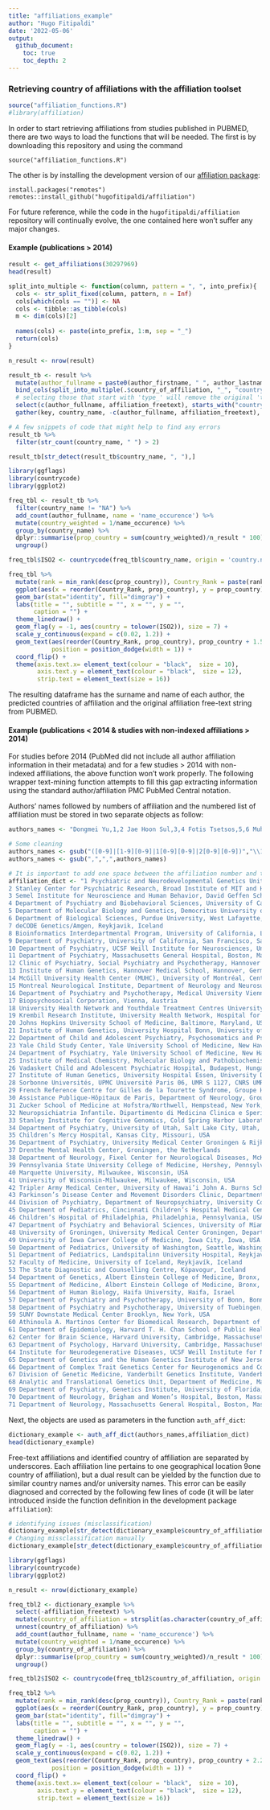 ```yaml
---
title: "affiliations_example"
author: "Hugo Fitipaldi"
date: '2022-05-06'
output:
  github_document:
    toc: true
    toc_depth: 2
---
```


### Retrieving country of affiliations with the affiliation toolset

```r
source("affiliation_functions.R")
#library(affiliation)
```

In order to start retrieving affiliations from studies published in PUBMED, there are two ways to load the functions that will be needed. The first is by downloading this repository and using the command 

```
source("affiliation_functions.R")
```

The other is by installing the development version of our <a href = https://github.com/hugofitipaldi/affiliation> affiliation package</a>:

```
install.packages("remotes")
remotes::install_github("hugofitipaldi/affiliation")
```

For future reference, while the code in the `hugofitipaldi/affiliation` repository will continually evolve, the one contained here won't suffer any major changes.   

#### Example (publications > 2014)

```r
result <- get_affiliations(30297969)
head(result)
```

```r
split_into_multiple <- function(column, pattern = ", ", into_prefix){
  cols <- str_split_fixed(column, pattern, n = Inf)
  cols[which(cols == "")] <- NA
  cols <- tibble::as_tibble(cols)
  m <- dim(cols)[2]
  
  names(cols) <- paste(into_prefix, 1:m, sep = "_")
  return(cols)
}

n_result <- nrow(result)

result_tb <- result %>% 
  mutate(author_fullname = paste0(author_firstname, " ", author_lastname)) %>%
  bind_cols(split_into_multiple(.$country_of_affiliation, "_", "country_of_affiliation")) %>% 
  # selecting those that start with 'type_' will remove the original 'type' column
  select(c(author_fullname, affiliation_freetext), starts_with("country_of_affiliation_"))  %>%
  gather(key, country_name, -c(author_fullname, affiliation_freetext), na.rm = T)
```


```r
# A few snippets of code that might help to find any errors 
result_tb %>%
  filter(str_count(country_name, " ") > 2)

result_tb[str_detect(result_tb$country_name, ", "),]
```

```r
library(ggflags)
library(countrycode)
library(ggplot2)

freq_tbl <- result_tb %>%
  filter(country_name != "NA") %>%
  add_count(author_fullname, name = 'name_occurence') %>%
  mutate(country_weighted = 1/name_occurence) %>%
  group_by(country_name) %>%
  dplyr::summarise(prop_country = sum(country_weighted)/n_result * 100) %>%
  ungroup()

freq_tbl$ISO2 <- countrycode(freq_tbl$country_name, origin = 'country.name', destination = 'iso2c')

freq_tbl %>%
  mutate(rank = min_rank(desc(prop_country)), Country_Rank = paste(rank, ":", country_name)) %>%
  ggplot(aes(x = reorder(Country_Rank, prop_country), y = prop_country)) +
  geom_bar(stat="identity", fill="dimgray") +
  labs(title = "", subtitle = "", x = "", y = "",
       caption = "") +
  theme_linedraw() +
  geom_flag(y = -1, aes(country = tolower(ISO2)), size = 7) +
  scale_y_continuous(expand = c(0.02, 1.2)) +
  geom_text(aes(reorder(Country_Rank, prop_country), prop_country + 1.5, label = paste0(sprintf("%2.2f", prop_country), "%")), 
            position = position_dodge(width = 1)) + 
  coord_flip() +
  theme(axis.text.x= element_text(colour = "black",  size = 10),
        axis.text.y = element_text(colour = "black",  size = 12),
        strip.text = element_text(size = 16)) 

```

The resulting dataframe has the surname and name of each author, the predicted countries of affiliation and the original affiliation free-text string from PUBMED.

#### Example (publications < 2014 & studies with non-indexed affiliations > 2014)

For studies before 2014 (PubMed did not include all author affiliation information in their metadata) and for a few studies > 2014 with non-indexed affiliations, the above function won't work properly. The following wrapper text-mining function attempts to fill this gap extracting information using the standard author/affiliation PMC PubMed Central notation. 

Authors' names followed by numbers of affiliation and the numbered list of affiliation must be stored in two separate objects as follow:

```r
authors_names <- "Dongmei Yu,1,2 Jae Hoon Sul,3,4 Fotis Tsetsos,5,6 Muhammad S. Nawaz,7 Alden Y. Huang,3,4,8 Ivette Zelaya,3,4,8 Cornelia Illmann,1 Lisa Osiecki,1 Sabrina M. Darrow,9 Matthew E. Hirschtritt,10 Erica Greenberg,11 Kirsten R. Muller-Vahl,12 Manfred Stuhrmann,13 Yves Dion,14 Guy Rouleau,15 Harald Aschauer,16,17 Mara Stamenkovic,16 Monika Schlögelhofer, MA,17 Paul Sandor,18 Cathy L. Barr,19 Marco Grados,20 Harvey S. Singer,20 Markus M. Nöthen,21 Johannes Hebebrand,22 Anke Hinney,22 Robert A. King,23,24 Thomas V. Fernandez,23,24 Csaba Barta,25 Zsanett Tarnok,26 Peter Nagy,26 Christel Depienne,27,28 Yulia Worbe,28,29,30 Andreas Hartmann,28,29,30 Cathy L. Budman,31 Renata Rizzo,32 Gholson J. Lyon,33 William M. McMahon,34 James R. Batterson,35 Danielle C. Cath,36,37 Irene A. Malaty,38 Michael S. Okun,38 Cheston Berlin,39 Douglas W. Woods,40,41 Paul C. Lee,42 Joseph Jankovic,43 Mary M. Robertson,44 Donald L. Gilbert,45 Lawrence W. Brown,46 Barbara J. Coffey,47 Andrea Dietrich,48 Pieter J. Hoekstra,48 Samuel Kuperman,49 Samuel H Zinner,50 Pétur Luðvigsson,51 Evald Sæmundsen,52,53 Ólafur Thorarensen,51 Gil Atzmon,54,55,56 Nir Barzilai,54,55 Michael Wagner,57 Rainald Moessner,58 Roel Ophoff,3 Carlos N. Pato,59 Michele T. Pato,59 James A Knowles,59 Joshua L. Roffman,11,60 Jordan W. Smoller, ScD,1,61 Randy L. Buckner,11,60,62,63 Jeremy A. Willsey,10,64 Jay A. Tischfield,65 Gary A. Heiman,65 Hreinn Stefansson,7 Kári Stefansson,7,52 Danielle Posthuma,66 Nancy J. Cox,67 David L. Pauls,1 Nelson B. Freimer,3,4 Benjamin M. Neale,1,2,68 Lea K. Davis,67 Peristera Paschou,6 Giovanni Coppola,3,4 Carol A. Mathews,69 Jeremiah M. Scharf,1,2,70,71"

# Some cleaning
authors_names <- gsub("([0-9]|[1-9][0-9]|1[0-9][0-9]|2[0-9][0-9])","\\1,",authors_names)
authors_names <- gsub(",",",",authors_names)

# It is important to add one space between the affiliation number and the affiliation
affiliation_dict <- "1 Psychiatric and Neurodevelopmental Genetics Unit, Center for Genomic Medicine, Department of Psychiatry, Massachusetts General Hospital, Boston, Massachusetts, USA
2 Stanley Center for Psychiatric Research, Broad Institute of MIT and Harvard, Cambridge, Massachusetts, USA
3 Semel Institute for Neuroscience and Human Behavior, David Geffen School of Medicine, University of California Los Angeles, Los Angeles, California, USA
4 Department of Psychiatry and Biobehavioral Sciences, University of California, Los Angeles, California, USA
5 Department of Molecular Biology and Genetics, Democritus University of Thrace, Xanthi, Greece
6 Department of Biological Sciences, Purdue University, West Lafayette, Indiana, USA
7 deCODE Genetics/Amgen, Reykjavik, Iceland
8 Bioinformatics Interdepartmental Program, University of California, Los Angeles, Los Angeles, California, USA
9 Department of Psychiatry, University of California, San Francisco, San Francisco, California, USA
10 Department of Psychiatry, UCSF Weill Institute for Neurosciences, University of California, San Francisco, San Francisco, California, USA
11 Department of Psychiatry, Massachusetts General Hospital, Boston, Massachusetts, USA
12 Clinic of Psychiatry, Social Psychiatry and Psychotherapy, Hannover Medical School, Hannover, Germany
13 Institute of Human Genetics, Hannover Medical School, Hannover, Germany
14 McGill University Health Center (MUHC), University of Montréal, Centre Universitaire de Santé de Montréal (CHUM), Montreal, Quebec, Canada
15 Montreal Neurological Institute, Department of Neurology and Neurosurgery, McGill University, Montreal, Quebec, Canada
16 Department of Psychiatry and Psychotherapy, Medical University Vienna, Vienna, Austria
17 Biopsychosocial Corporation, Vienna, Austria
18 University Health Network and Youthdale Treatment Centres University of Toronto, Toronto, Ontario, Canada
19 Krembil Research Institute, University Health Network, Hospital for Sick Children, and The University of Toronto, Toronto, Ontario, Canada
20 Johns Hopkins University School of Medicine, Baltimore, Maryland, USA
21 Institute of Human Genetics, University Hospital Bonn, University of Bonn Medical School, Bonn, Germany
22 Department of Child and Adolescent Psychiatry, Psychosomatics and Psychotherapy, University Hospital Essen, University of Duisburg-Essen, Essen, Germany
23 Yale Child Study Center, Yale University School of Medicine, New Haven, Connecticut, USA
24 Department of Psychiatry, Yale University School of Medicine, New Haven, Connecticut, USA
25 Institute of Medical Chemistry, Molecular Biology and Pathobiochemistry, Semmelweis University, Budapest, Hungary
26 Vadaskert Child and Adolescent Psychiatric Hospital, Budapest, Hungary
27 Institute of Human Genetics, University Hospital Essen, University Duisburg-Essen, Essen, Germany
28 Sorbonne Universités, UPMC Université Paris 06, UMR S 1127, CNRS UMR 7225, ICM, Paris, France
29 French Reference Centre for Gilles de la Tourette Syndrome, Groupe Hospitalier Pitié-Salpêtrière, Paris, France
30 Assistance Publique-Hôpitaux de Paris, Department of Neurology, Groupe Hospitalier Pitié-Salpêtrière, Paris, France
31 Zucker School of Medicine at Hofstra/Northwell, Hempstead, New York, USA
32 Neuropsichiatria Infantile. Dipartimento di Medicina Clinica e Sperimentale, Università di Catania, Catania, Italy
33 Stanley Institute for Cognitive Genomics, Cold Spring Harbor Laboratory, Cold Spring Harbor, New York, USA
34 Department of Psychiatry, University of Utah, Salt Lake City, Utah, USA
35 Children’s Mercy Hospital, Kansas City, Missouri, USA
36 Department of Psychiatry, University Medical Center Groningen & Rijksuniversity Groningen, Groningen, the Netherlands
37 Drenthe Mental Health Center, Groningen, the Netherlands
38 Department of Neurology, Fixel Center for Neurological Diseases, McKnight Brain Institute, University of Florida, Gainesville, Florida, USA
39 Pennsylvania State University College of Medicine, Hershey, Pennsylvania, USA
40 Marquette University, Milwaukee, Wisconsin, USA
41 University of Wisconsin-Milwaukee, Milwaukee, Wisconsin, USA
42 Tripler Army Medical Center, University of Hawai’i John A. Burns School of Medicine, Honolulu, Hawaii, USA
43 Parkinson’s Disease Center and Movement Disorders Clinic, Department of Neurology, Baylor College of Medicine, Houston, Texas, USA
44 Division of Psychiatry, Department of Neuropsychiatry, University College London, London, UK
45 Department of Pediatrics, Cincinnati Children’s Hospital Medical Center, Cincinnati, Ohio, USA
46 Children’s Hospital of Philadelphia, Philadelphia, Pennsylvania, USA
47 Department of Psychiatry and Behavioral Sciences, University of Miami Miller School of Medicine, Miami, Florida, USA
48 University of Groningen, University Medical Center Groningen, Department of Child and Adolescent Psychiatry, Groningen, The Netherlands
49 University of Iowa Carver College of Medicine, Iowa City, Iowa, USA
50 Department of Pediatrics, University of Washington, Seattle, Washington, USA
51 Department of Pediatrics, Landspitalinn University Hospital, Reykjavik, Iceland
52 Faculty of Medicine, University of Iceland, Reykjavík, Iceland
53 The State Diagnostic and Counselling Centre, Kópavogur, Iceland
54 Department of Genetics, Albert Einstein College of Medicine, Bronx, New York, USA
55 Department of Medicine, Albert Einstein College of Medicine, Bronx, New York, USA
56 Department of Human Biology, Haifa University, Haifa, Israel
57 Department of Psychiatry and Psychotherapy, University of Bonn, Bonn, Germany
58 Department of Psychiatry and Psychotherapy, University of Tuebingen, Tuebingen, Germany
59 SUNY Downstate Medical Center Brooklyn, New York, USA
60 Athinoula A. Martinos Center for Biomedical Research, Department of Radiology, Massachusetts General Hospital, Charlestown, Massachusetts, USA
61 Department of Epidemiology, Harvard T. H. Chan School of Public Health, Boston, Massachusetts, USA
62 Center for Brain Science, Harvard University, Cambridge, Massachusetts, USA
63 Department of Psychology, Harvard University, Cambridge, Massachusetts, USA
64 Institute for Neurodegenerative Diseases, UCSF Weill Institute for Neurosciences, University of California San Francisco, San Francisco, California, USA
65 Department of Genetics and the Human Genetics Institute of New Jersey, Rutgers, the State University of New Jersey, Piscataway, New Jersey, USA
66 Department of Complex Trait Genetics Center for Neurogenomics and Cognitive Research, VU University Amsterdam, Amsterdam, the Netherlands
67 Division of Genetic Medicine, Vanderbilt Genetics Institute, Vanderbilt University Medical Center, Nashville, Tennessee, USA
68 Analytic and Translational Genetics Unit, Department of Medicine, Massachusetts General Hospital, Boston, Massachusetts, USA
69 Department of Psychiatry, Genetics Institute, University of Florida, Gainesville, Florida, USA
70 Department of Neurology, Brigham and Women’s Hospital, Boston, Massachusetts, USA
71 Department of Neurology, Massachusetts General Hospital, Boston, Massachusetts, USA" 

```

Next, the objects are used as parameters in the function `auth_aff_dict`:

```r
dictionary_example <- auth_aff_dict(authors_names,affiliation_dict) 
head(dictionary_example)
```

Free-text affiliations and identified country of affiliation are separated by underscores. Each affiliation line pertains to one geographical location 9one country of affiliation), but a dual result can be yielded by the function due to similar country names and/or university names. This error can be easily diagnosed and corrected by the following few lines of code (it will be later introduced inside the function definition in the development package `affiliation`):

```r
# identifying issues (misclassification)
dictionary_example[str_detect(dictionary_example$country_of_affiliation, ", "),]
# Changing missclassification manually
dictionary_example[str_detect(dictionary_example$country_of_affiliation, ", "),]$country_of_affiliation <- "United States"
```

```r
library(ggflags)
library(countrycode)
library(ggplot2)

n_result <- nrow(dictionary_example)

freq_tbl2 <- dictionary_example %>%
  select(-affiliation_freetext) %>%
  mutate(country_of_affiliation = strsplit(as.character(country_of_affiliation), "_")) %>% 
  unnest(country_of_affiliation) %>%
  add_count(author_fullname, name = 'name_occurence') %>%
  mutate(country_weighted = 1/name_occurence) %>%
  group_by(country_of_affiliation) %>%
  dplyr::summarise(prop_country = sum(country_weighted)/n_result * 100) %>%
  ungroup()

freq_tbl2$ISO2 <- countrycode(freq_tbl2$country_of_affiliation, origin = 'country.name', destination = 'iso2c')

freq_tbl2 %>%
  mutate(rank = min_rank(desc(prop_country)), Country_Rank = paste(rank, ":", country_of_affiliation)) %>%
  ggplot(aes(x = reorder(Country_Rank, prop_country), y = prop_country)) +
  geom_bar(stat="identity", fill="dimgray") +
  labs(title = "", subtitle = "", x = "", y = "",
       caption = "") +
  theme_linedraw() +
  geom_flag(y = -1, aes(country = tolower(ISO2)), size = 7) +
  scale_y_continuous(expand = c(0.02, 1.2)) +
  geom_text(aes(reorder(Country_Rank, prop_country), prop_country + 2.2, label = paste0(sprintf("%2.2f", prop_country), "%")), 
            position = position_dodge(width = 1)) + 
  coord_flip() +
  theme(axis.text.x= element_text(colour = "black",  size = 10),
        axis.text.y = element_text(colour = "black",  size = 12),
        strip.text = element_text(size = 16)) 

```

